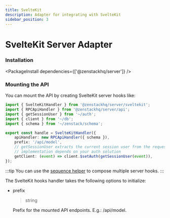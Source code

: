 ```yaml
---
title: SvelteKit
description: Adapter for integrating with SvelteKit
sidebar_position: 3
---
```



# SvelteKit Server Adapter

<Intro module='@zenstackhq/server/sveltekit' framework='SvelteKit' url="https://kit.svelte.dev/" />

### Installation

<PackageInstall dependencies={['@zenstackhq/server']} />

### Mounting the API

You can mount the API by creating SvelteKit server hooks like:

```ts title='/src/hooks.server.ts'
import { SvelteKitHandler } from '@zenstackhq/server/sveltekit';
import { RPCApiHandler } from '@zenstackhq/server/api';
import { getSessionUser } from '~/auth';
import { client } from '~/db';
import { schema } from '~/zenstack/schema';

export const handle = SvelteKitHandler({
    apiHandler: new RPCApiHandler({ schema }),
    prefix: '/api/model',
    // getSessionUser extracts the current session user from the request, its
    // implementation depends on your auth solution
    getClient: (event) => client.$setAuth(getSessionUser(event)),
});
```

:::tip
You can use the [sequence helper](https://svelte.dev/docs/kit/@sveltejs-kit-hooks#sequence) to compose multiple server hooks.
:::

The SvelteKit hooks handler takes the following options to initialize:

- prefix

    <blockquote>string</blockquote>

    Prefix for the mounted API endpoints. E.g.: /api/model.

<AdapterOptions getClient='(event: RequestEvent) => ClientContract<Schema> | Promise<ClientContract<Schema>>' />

<ErrorHandling />
